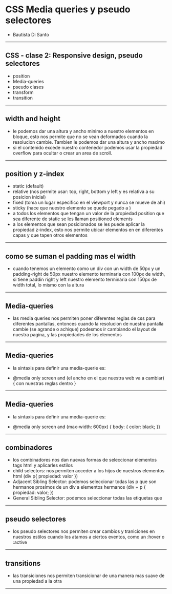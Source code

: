 

# CSS Media queries y pseudo selectores

- Bautista Di Santo

---

## CSS - clase 2: Responsive design, pseudo selectores

* position
* Media-queries
* pseudo clases
* transform
* transition

---

## width and height

* le podemos dar una altura y ancho minimo a nuestro elementos en bloque, esto nos permite que no se vean deformados cuando la resolucion cambie. Tambien le podemos dar una altura y ancho maximo
* si el contenido excede nuestro contenedor podemos usar la propiedad overflow para ocultar o crear un area de scroll. 

---

## position y z-index

* static (default)
* relative (nos permite usar: top, right, bottom y left y es relativa a su posicion inicial)
* fixed (toma un lugar especifico en el viewport y nunca se mueve de ahi)
* sticky (hace que nuestro elemento se quede pegado a )
* a todos los elementos que tengan un valor de la propiedad position que sea diferente de static se les llaman positioned elements
* a los elementos que sean posicionados se les puede aplicar la propiedad z-index, esto nos permite ubicar elementos en en diferentes capas y que tapen otros elementos

---

## como se suman el padding mas el width

* cuando tenemos un elemento como un div con un width de 50px y un padding-right de 50px nuestro elemento terminaria con 100px de width, si tiene paddin right y 
left nuestro elemento terminaria con 150px de width total, lo mismo con la altura

---

## Media-queries

* las media queries nos permiten poner diferentes reglas de css para diferentes pantallas,
 entonces cuando la resolucion de nuestra pantalla cambie (se agrande o achique) podesmos ir cambiando el layout de nuestra pagina, y las propiedades de los elementos

---

## Media-queries

* la sintaxis para definir una media-querie es: 

* @media only screen and (el ancho en el que nuestra web va a cambiar) { con nuestras reglas dentro }

--- 

## Media-queries

* la sintaxis para definir una media-querie es: 

* @media only screen and (max-width: 600px) { body: { color: black; }}

---

## combinadores

* los combinadores nos dan nuevas formas de seleccionar elementos tags html y aplicarles estilos
* child selectors: nos permiten acceder a los hijos de nuestros elementos html (div p{ propiedad: valor })
* Adjacent Sibling Selector: podemos seleccionar todas las p que son hermanos prosimos de un div a elementos hermanos (div + p { propiedad: valor; })
* General Sibling Selector: podemos seleccionar todas las etiquetas que 

---

## pseudo selectores

* los pseudo selectores nos permiten crear cambios y traniciones en nuestros estilos cuando los atamos a ciertos eventos, como un :hover o :active 

--- 

 ## transitions

 * las transiciones nos permiten transicionar de una manera mas suave de una propiedad a la otra

---
